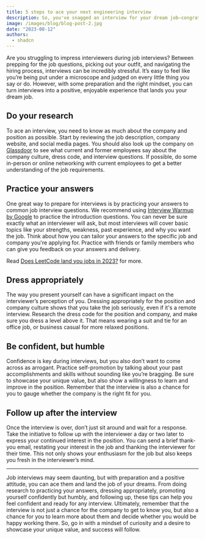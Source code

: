 ```yaml
---
title: 5 steps to ace your next engineering interview
description: So, you've snagged an interview for your dream job—congrats! Now, you're probably thinking, "What's next?"
image: /images/blog/blog-post-2.jpg
date: "2023-08-12"
authors:
  - shadcn
---
```


Are you struggling to impress interviewers during job interviews? Between prepping for the job questions, picking out your outfit, and navigating the hiring process, interviews can be incredibly stressful. It’s easy to feel like you’re being put under a microscope and judged on every little thing you say or do. However, with some preparation and the right mindset, you can turn interviews into a positive, enjoyable experience that lands you your dream job.

## Do your research

To ace an interview, you need to know as much about the company and position as possible. Start by reviewing the job description, company website, and social media pages. You should also look up the company on [Glassdoor](https://www.glassdoor.com/) to see what current and former employees say about the company culture, dress code, and interview questions. If possible, do some in-person or online networking with current employees to get a better understanding of the job requirements.

## Practice your answers

One great way to prepare for interviews is by practicing your answers to common job interview questions. We recommend using [Interview Warmup by Google](https://grow.google/certificates/interview-warmup/category/) to practice the introduction questions. You can never be sure exactly what an interviewer will ask, but most interviews will cover basic topics like your strengths, weakness, past experience, and why you want the job. Think about how you can tailor your answers to the specific job and company you're applying for. Practice with friends or family members who can give you feedback on your answers and delivery.

Read [Does LeetCode land you jobs in 2023?](https://www.autogig.pro/blog/does-leetcode-land-you-jobs-in-2023) for more.

## Dress appropriately

The way you present yourself can have a significant impact on the interviewer’s perception of you. Dressing appropriately for the position and company culture shows that you take the job seriously, even if it's a remote interview. Research the dress code for the position and company, and make sure you dress a level above it. That means wearing a suit and tie for an office job, or business casual for more relaxed positions.

## Be confident, but humble

Confidence is key during interviews, but you also don’t want to come across as arrogant. Practice self-promotion by talking about your past accomplishments and skills without sounding like you’re bragging. Be sure to showcase your unique value, but also show a willingness to learn and improve in the position. Remember that the interview is also a chance for you to gauge whether the company is the right fit for you.

## Follow up after the interview

Once the interview is over, don’t just sit around and wait for a response. Take the initiative to follow up with the interviewer a day or two later to express your continued interest in the position. You can send a brief thank-you email, restating your interest in the job and thanking the interviewer for their time. This not only shows your enthusiasm for the job but also keeps you fresh in the interviewer’s mind.

---

Job interviews may seem daunting, but with preparation and a positive attitude, you can ace them and land the job of your dreams. From doing research to practicing your answers, dressing appropriately, promoting yourself confidently but humbly, and following up, these tips can help you feel confident and ready for any interview. Ultimately, remember that the interview is not just a chance for the company to get to know you, but also a chance for you to learn more about them and decide whether you would be happy working there. So, go in with a mindset of curiosity and a desire to showcase your unique value, and success will follow.
